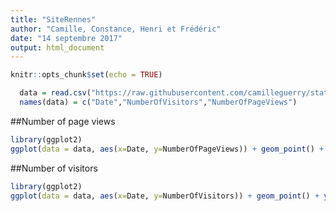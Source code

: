 ```yaml
---
title: "SiteRennes"
author: "Camille, Constance, Henri et Frédéric"
date: "14 septembre 2017"
output: html_document
---
```


```r
knitr::opts_chunk$set(echo = TRUE)
```
<!-- getting datas -->
```r
  data = read.csv("https://raw.githubusercontent.com/camilleguerry/stat-sur-le-site-de-Rennes/master/statistiques-de-frequentation-du-site-rennes-metropole-en-acces-libre.csv",sep=";")
  names(data) = c("Date","NumberOfVisitors","NumberOfPageViews")
```
##Number of page views
```r
library(ggplot2)
ggplot(data = data, aes(x=Date, y=NumberOfPageViews)) + geom_point() + ylab("Number of page views") + ggtitle("Number of page views (by user) in functions of the date")
```

##Number of visitors
```r
library(ggplot2)
ggplot(data = data, aes(x=Date, y=NumberOfVisitors)) + geom_point() + ylab("Number of visitor") + ggtitle("Number of visitor in functions of the date")
```
